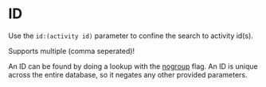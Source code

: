 # ID

Use the `id:(activity id)` parameter to confine the search to activity id(s).

Supports multiple (comma seperated)!

An ID can be found by doing a lookup with the [nogroup](/flags/nogroup) flag. An ID is unique across the entire database, so it negates any other provided parameters.